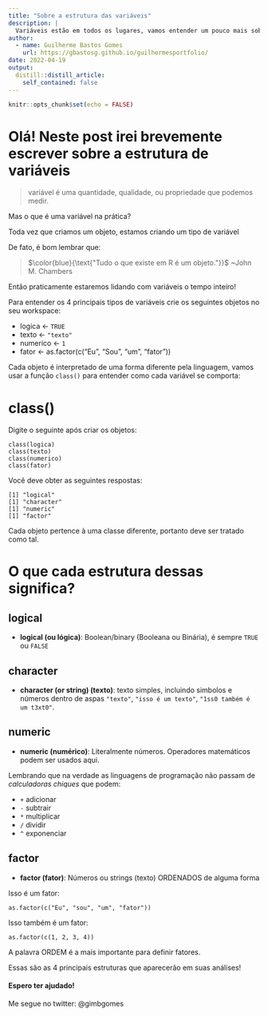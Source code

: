 ```yaml
---
title: "Sobre a estrutura das variáveis"
description: |
  Variáveis estão em todos os lugares, vamos entender um pouco mais sobre suas estruturas em R.
author:
  - name: Guilherme Bastos Gomes
    url: https://gbastosg.github.io/guilhermesportfolio/
date: 2022-04-19
output:
  distill::distill_article:
    self_contained: false
---
```



```r
knitr::opts_chunk$set(echo = FALSE)
```

# Olá! Neste post irei brevemente escrever sobre a estrutura de variáveis

>variável é uma quantidade, qualidade, ou propriedade que podemos medir.

Mas o que é uma variável na prática?

Toda vez que criamos um objeto, estamos criando um tipo de variável

De fato, é bom lembrar que:

> $\color{blue}{\text{"Tudo o que existe em R é um objeto."}}$
~John M. Chambers

Então praticamente estaremos lidando com variáveis o tempo inteiro!

Para entender os 4 principais tipos de variáveis crie os seguintes objetos no seu workspace:

* logica <- `TRUE`
* texto <- `"texto"`
* numerico <- `1`
* fator <- as.factor(c("Eu", "Sou", "um", "fator"))

Cada objeto é interpretado de uma forma diferente pela linguagem, vamos usar a função `class()` para entender como cada variável se comporta:

# class()

Digite o seguinte após criar os objetos:

```
class(logica)
class(texto)
class(numerico)
class(fator)
```

Você deve obter as seguintes respostas:

```
[1] "logical"
[1] "character"
[1] "numeric"
[1] "factor"
```

Cada objeto pertence à uma classe diferente, portanto deve ser tratado como tal.

# O que cada estrutura dessas significa?

## logical

* **logical (ou lógica)**: Boolean/binary (Booleana ou Binária), é sempre `TRUE` ou `FALSE`

## character

* **character (or string) (texto)**: texto simples, incluindo simbolos e números dentro de aspas `"texto"`, `"isso é um texto"`, `"1ss0 também é um t3xt0"`.

## numeric

* **numeric (numérico)**: Literalmente números. Operadores matemáticos podem ser usados aqui.

Lembrando que na verdade as linguagens de programação não passam de *calculadoras chiques* que podem:

* `+` adicionar
* `-` subtrair
* `*` multiplicar
* `/` dividir
* `^` exponenciar

## factor

* **factor (fator)**: Números ou strings (texto) ORDENADOS de alguma forma

Isso é um fator:
```
as.factor(c("Eu", "sou", "um", "fator"))
```
Isso também é um fator:
```
as.factor(c(1, 2, 3, 4))
```
A palavra ORDEM é a mais importante para definir fatores.


Essas são as 4 principais estruturas que aparecerão em suas análises!

#### Espero ter ajudado!
Me segue no twitter: @gimbgomes
